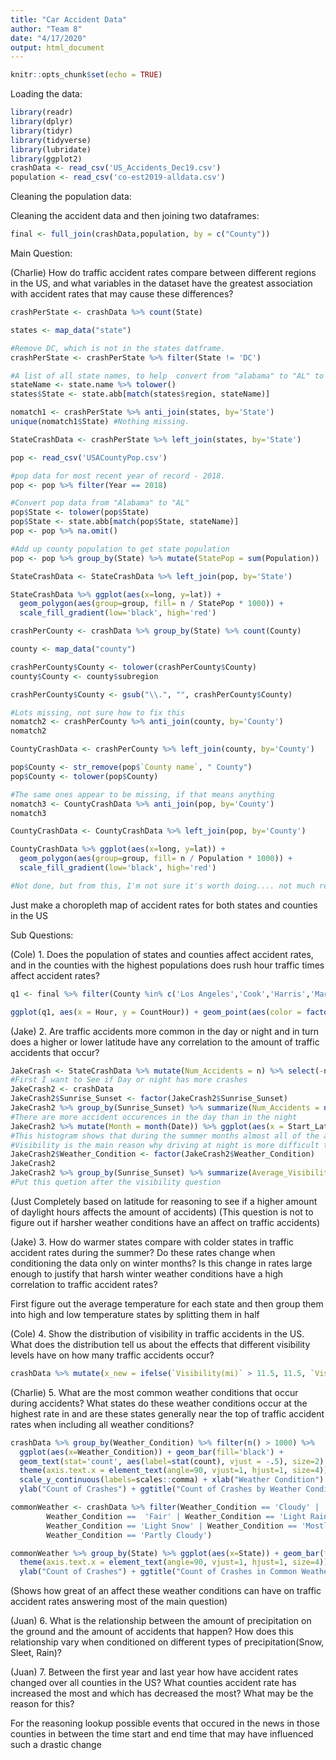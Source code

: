 ```yaml
---
title: "Car Accident Data"
author: "Team 8"
date: "4/17/2020"
output: html_document
---
```


```r
knitr::opts_chunk$set(echo = TRUE)
```

Loading the data:
```r
library(readr) 
library(dplyr)
library(tidyr)
library(tidyverse)
library(lubridate)
library(ggplot2)
crashData <- read_csv('US_Accidents_Dec19.csv')
population <- read_csv('co-est2019-alldata.csv')
```
Cleaning the population data:

Cleaning the accident data and then joining two dataframes:
```r
final <- full_join(crashData,population, by = c("County"))
```

Main Question: 

(Charlie) How do traffic accident rates compare between different regions in the US, and what variables in the dataset have the greatest association with accident rates that may cause these differences?

```r
crashPerState <- crashData %>% count(State)

states <- map_data("state")

#Remove DC, which is not in the states datframe.
crashPerState <- crashPerState %>% filter(State != 'DC')

#A list of all state names, to help  convert from "alabama" to "AL" to match crashData format.
stateName <- state.name %>% tolower()
states$State <- state.abb[match(states$region, stateName)]

nomatch1 <- crashPerState %>% anti_join(states, by='State')
unique(nomatch1$State) #Nothing missing.

StateCrashData <- crashPerState %>% left_join(states, by='State')

pop <- read_csv('USACountyPop.csv')

#pop data for most recent year of record - 2018.
pop <- pop %>% filter(Year == 2018)

#Convert pop data from "Alabama" to "AL"
pop$State <- tolower(pop$State)
pop$State <- state.abb[match(pop$State, stateName)]
pop <- pop %>% na.omit()

#Add up county population to get state population
pop <- pop %>% group_by(State) %>% mutate(StatePop = sum(Population))

StateCrashData <- StateCrashData %>% left_join(pop, by='State')

StateCrashData %>% ggplot(aes(x=long, y=lat)) + 
  geom_polygon(aes(group=group, fill= n / StatePop * 1000)) + 
  scale_fill_gradient(low='black', high='red')

```

```r
crashPerCounty <- crashData %>% group_by(State) %>% count(County)

county <- map_data("county")

crashPerCounty$County <- tolower(crashPerCounty$County)
county$County <- county$subregion

crashPerCounty$County <- gsub("\\.", "", crashPerCounty$County)

#Lots missing, not sure how to fix this
nomatch2 <- crashPerCounty %>% anti_join(county, by='County')
nomatch2

CountyCrashData <- crashPerCounty %>% left_join(county, by='County')

pop$County <- str_remove(pop$`County name`, " County")
pop$County <- tolower(pop$County)

#The same ones appear to be missing, if that means anything
nomatch3 <- CountyCrashData %>% anti_join(pop, by='County')
nomatch3

CountyCrashData <- CountyCrashData %>% left_join(pop, by='County')

CountyCrashData %>% ggplot(aes(x=long, y=lat)) + 
  geom_polygon(aes(group=group, fill= n / Population * 1000)) + 
  scale_fill_gradient(low='black', high='red')

#Not done, but from this, I'm not sure it's worth doing.... not much red at all
```

Just make a choropleth map of accident rates for both states and counties in the US

Sub Questions:

(Cole) 1. Does the population of states and counties affect accident rates, and in the counties with the highest populations does rush hour traffic times affect accident rates?
 
```r
q1 <- final %>% filter(County %in% c('Los Angeles','Cook','Harris','Maricopa','San Diego')) %>% group_by(Hour,County) %>% mutate(CountHour = n())

ggplot(q1, aes(x = Hour, y = CountHour)) + geom_point(aes(color = factor(County))) + scale_y_continuous(breaks = seq(0, 6000, 1000),labels = function(x) format(x, scientific = FALSE)) + scale_x_continuous(breaks = seq(0, 23, 1)) + labs(title="Highest Populated County Accident Rates", x="Hour of Day", y="Number of Accidents",color="County")
```

(Jake) 2. Are traffic accidents more common in the day or night and in turn does a higher or lower latitude have any correlation to the amount of traffic accidents that occur?

```r
JakeCrash <- StateCrashData %>% mutate(Num_Accidents = n) %>% select(-n, -subregion)
#First I want to See if Day or night has more crashes
JakeCrash2 <- crashData
JakeCrash2$Sunrise_Sunset <- factor(JakeCrash2$Sunrise_Sunset)
JakeCrash2 %>% group_by(Sunrise_Sunset) %>% summarize(Num_Accidents = n()) %>% ggplot(aes(x = Sunrise_Sunset, y =Num_Accidents)) + geom_bar(stat= 'identity', fill = "blue4") + geom_text(aes(label = Num_Accidents), colour = "Black", vjust = 0) + ggtitle("Number of Accidents Day vs. Night") + xlab("Time of Day") + ylab("Number of Accidents")
#There are more accident occurences in the day than in the night
JakeCrash2 %>% mutate(Month = month(Date)) %>% ggplot(aes(x = Start_Lat, fill = Sunrise_Sunset)) + geom_histogram(position = "fill",bindwith = 1.5) + facet_wrap(~Month) + ggtitle("Distribution of Number of Accidents by Latittude Faceted by Month") + xlab("Latittude") + ylab("Number of Accidents") + labs(fill = "Time of Day")
#This histogram shows that during the summer months almost all of the accidents happen during the day yet during the winter months they almost are half of the proportion of all accidents that happen. This is because daylight hours decrease during the winter. One trend in this histogram is also the fact that especially during the winter months generally as you increase in lattitude so does the proportion of night accidents the reasoning for this is as your lattitude increases daylight hours during the winter decrease more and more as you go up so its makes sense that they would be represented more heavily during the winter months. More people are forced to drive in the nighttime because not as much daylight and even though our data says more accidents occur in the daylight there are probably underlying variables that are affecting this such as sleep habits and people not wanting to drive at night. Yet eexpecially in northern regions people are forced to drive at night as the number of daylight hours decreses.
#Visibility is the main reason why driving at night is more difficult than in the day in actuality.
JakeCrash2$Weather_Condition <- factor(JakeCrash2$Weather_Condition)
JakeCrash2
JakeCrash2 %>% group_by(Sunrise_Sunset) %>% summarize(Average_Visibility = mean(`Visibility(mi)`))
#Put this quetion after the visibility question
```

(Just Completely based on latitude for reasoning to see if a higher amount of daylight hours affects the amount of accidents)
(This question is not to figure out if harsher weather conditions have an affect on traffic accidents)


(Jake) 3. How do warmer states compare with colder states in traffic accident rates during the summer? Do these rates change when conditioning the data only on winter months? Is this change in rates large enough to justify that harsh winter weather conditions have a high correlation to traffic accident rates?

First figure out the average temperature for each state and then group them into high and low temperature states by splitting them in half

(Cole) 4. Show the distribution of visibility in traffic accidents in the US. What does the distribution tell us about the effects that different visibility levels have on how many traffic accidents occur?

```r
crashData %>% mutate(x_new = ifelse(`Visibility(mi)` > 11.5, 11.5, `Visibility(mi)`)) %>% ggplot(aes(x_new)) + geom_histogram(binwidth = 1, col = "black", fill = "cornflowerblue") + scale_y_continuous(breaks = seq(0, 600000, 100000),labels = function(x) format(x, scientific = FALSE)) + scale_x_continuous(breaks = seq(0, 11, 1)) + labs(title="Distribution of Visibility in Traffic Accidents in the US",x="Visibility in Miles",y="Number of Accidents")
```

(Charlie) 5. What are the most common weather conditions that occur during accidents? What states do these weather conditions occur at the highest rate in and are these states generally near the top of traffic accident rates when including all weather conditions?

```r
crashData %>% group_by(Weather_Condition) %>% filter(n() > 1000) %>%
  ggplot(aes(x=Weather_Condition)) + geom_bar(fill='black') + 
  geom_text(stat='count', aes(label=stat(count), vjust = -.5), size=2) + 
  theme(axis.text.x = element_text(angle=90, vjust=1, hjust=1, size=4)) + 
  scale_y_continuous(labels=scales::comma) + xlab("Weather Condition") + 
  ylab("Count of Crashes") + ggtitle("Count of Crashes by Weather Condition")
```

```r
commonWeather <- crashData %>% filter(Weather_Condition == 'Cloudy' |
        Weather_Condition ==  'Fair' | Weather_Condition == 'Light Rain' | 
        Weather_Condition == 'Light Snow' | Weather_Condition == 'Mostly Cloudy' |
        Weather_Condition == 'Partly Cloudy')

commonWeather %>% group_by(State) %>% ggplot(aes(x=State)) + geom_bar(fill='black') + 
  theme(axis.text.x = element_text(angle=90, vjust=1, hjust=1, size=4)) + 
  ylab("Count of Crashes") + ggtitle("Count of Crashes in Common Weather Conditions by State")
```

(Shows how great of an affect these weather conditions can have on traffic accident rates answering most of the main question)

(Juan) 6. What is the relationship between the amount of precipitation on the ground and the amount of accidents that happen? How does this relationship vary when conditioned on different types of precipitation(Snow, Sleet, Rain)?


(Juan) 7. Between the first year and last year how have accident rates changed over all counties in the US? What counties accident rate has increased the most and which has decreased the most? What may be the reason for this?

For the reasoning lookup possible events that occured in the news in those counties in between the time start and end time that may have influenced such a drastic change











